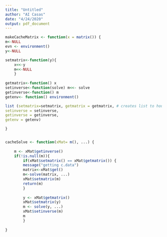 ```yaml
---
title: "Untitled"
author: "AI Casas"
date: "4/24/2020"
output: pdf_document
---
```




```r
makeCacheMatrix <- function(x = matrix()) {
m<-NULL 
evn <- environment() 
y<-NULL 

setmatrix<-function(y){ 
	x<<-y 
	m<<-NULL 
	}
  
getmatrix<-function() x  
setinverse<-function(solve) m<<- solve  
getinverse<-function() m 
getenv<- function() environment()

list (setmatrix=setmatrix, getmatrix = getmatrix, # creates list to house the four functions  
setinverse = setinverse,
getinverse = getinverse,
getenv = getenv)

}


cacheSolve <- function(xMat= m(), ...) {
	
	m <- xMat$getinverse() 
	if(!is.null(m)){ 
		if(xMat$setmatrix() == xMat$getmatrix()) { 
    	message("getting c.data")
    	matrix<-xMat$get()
    	m<-solve(matrix, ...)
    	xMat$setmatrix(m)
    	return(m) 
    	}
 
    	y <- xMat$getmatrix() 
    	xMat$setmatrix(y) 
    	m <- solve(y, ...) 
    	xMat$setinverse(m) 
    	m 
    	}
    	
}
```

